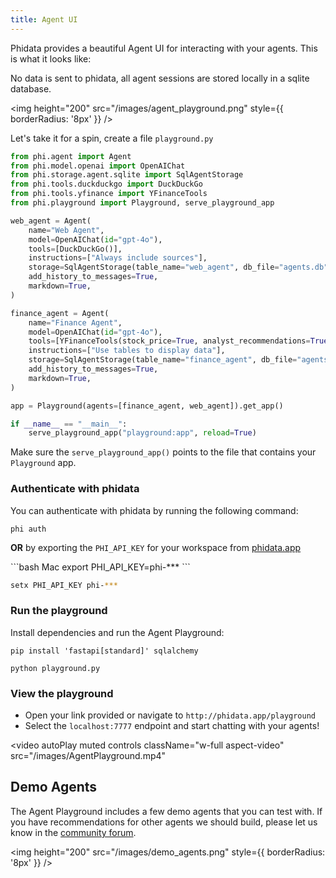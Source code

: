 ```yaml
---
title: Agent UI
---
```


Phidata provides a beautiful Agent UI for interacting with your agents. This is what it looks like:

<Note>
No data is sent to phidata, all agent sessions are stored locally in a sqlite database.
</Note>

<img
  height="200"
  src="/images/agent_playground.png"
  style={{ borderRadius: '8px' }}
/>

Let's take it for a spin, create a file `playground.py`

```python playground.py
from phi.agent import Agent
from phi.model.openai import OpenAIChat
from phi.storage.agent.sqlite import SqlAgentStorage
from phi.tools.duckduckgo import DuckDuckGo
from phi.tools.yfinance import YFinanceTools
from phi.playground import Playground, serve_playground_app

web_agent = Agent(
    name="Web Agent",
    model=OpenAIChat(id="gpt-4o"),
    tools=[DuckDuckGo()],
    instructions=["Always include sources"],
    storage=SqlAgentStorage(table_name="web_agent", db_file="agents.db"),
    add_history_to_messages=True,
    markdown=True,
)

finance_agent = Agent(
    name="Finance Agent",
    model=OpenAIChat(id="gpt-4o"),
    tools=[YFinanceTools(stock_price=True, analyst_recommendations=True, company_info=True, company_news=True)],
    instructions=["Use tables to display data"],
    storage=SqlAgentStorage(table_name="finance_agent", db_file="agents.db"),
    add_history_to_messages=True,
    markdown=True,
)

app = Playground(agents=[finance_agent, web_agent]).get_app()

if __name__ == "__main__":
    serve_playground_app("playground:app", reload=True)
```

<Tip>Make sure the `serve_playground_app()` points to the file that contains your `Playground` app.</Tip>

### Authenticate with phidata

You can authenticate with phidata by running the following command:

```shell
phi auth
```

**OR** by exporting the `PHI_API_KEY` for your workspace from [phidata.app](https://www.phidata.app)


<CodeGroup>
```bash Mac
export PHI_API_KEY=phi-***
```

```bash Windows
setx PHI_API_KEY phi-***
```
</CodeGroup>

### Run the playground

Install dependencies and run the Agent Playground:

```
pip install 'fastapi[standard]' sqlalchemy

python playground.py
```

### View the playground

- Open your link provided or navigate to `http://phidata.app/playground`
- Select the `localhost:7777` endpoint and start chatting with your agents!

<video
  autoPlay
  muted
  controls
  className="w-full aspect-video"
  src="/images/AgentPlayground.mp4"
></video>

## Demo Agents

The Agent Playground includes a few demo agents that you can test with. If you have recommendations for other agents we should build, please let us know in the [community forum](https://community.phidata.com/).

<img
  height="200"
  src="/images/demo_agents.png"
  style={{ borderRadius: '8px' }}
/>
